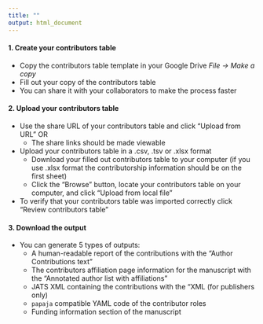 ```yaml
---
title: ""
output: html_document
---
```


#### 1. Create your contributors table
* Copy the contributors table template in your Google Drive _File -> Make a copy_
* Fill out your copy of the contributors table
+ You can share it with your collaborators to make the process faster

#### 2. Upload your contributors table
* Use the share URL of your contributors table and click "Upload from URL" OR
  - The share links should be made viewable
* Upload your contributors table in a .csv, .tsv or .xlsx format
  - Download your filled out contributors table to your computer (if you use .xlsx format the contributorship information should be on the first sheet)
  - Click the “Browse” button, locate your contributors table on your computer, and click "Upload from local file"
* To verify that your contributors table was imported correctly click “Review contributors table”
  
#### 3. Download the output
* You can generate 5 types of outputs:
  - A human-readable report of the contributions with the "Author Contributions text"
  - The contributors affiliation page information for the manuscript with the "Annotated author list with affiliations"
  - JATS XML containing the contributions with the “XML (for publishers only)
  - `papaja` compatible YAML code of the contributor roles
  - Funding information section of the manuscript
